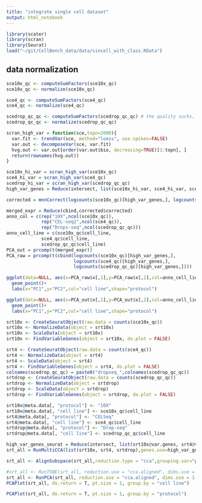 ```yaml
---
title: "integrate single cell dataset"
output: html_notebook
---
```


```r
library(scater)
library(scran)
library(Seurat)
load("~/git/CellBench_data/data/sincell_with_class.RData")
```



## data normalization

```r
sce10x_qc <- computeSumFactors(sce10x_qc)
sce10x_qc <- normalize(sce10x_qc)

sce4_qc <- computeSumFactors(sce4_qc)
sce4_qc <- normalize(sce4_qc)

scedrop_qc_qc <- computeSumFactors(scedrop_qc_qc) # the quality sucks, we do double QC to remove low quality cells `qc_qc`
scedrop_qc_qc <- normalize(scedrop_qc_qc)
```


```r
scran_high_var = function(sce,topn=2000){
  var.fit <- trendVar(sce, method="loess", use.spikes=FALSE)
  var.out <- decomposeVar(sce, var.fit)
  hvg.out <- var.out[order(var.out$bio, decreasing=TRUE)[1:topn], ]
  return(rownames(hvg.out))
}

sce10x_hi_var = scran_high_var(sce10x_qc)
sce4_hi_var = scran_high_var(sce4_qc)
scedrop_hi_var = scran_high_var(scedrop_qc_qc)
high_var_genes = Reduce(intersect, list(sce10x_hi_var, sce4_hi_var, scedrop_hi_var))
```


```r
corrected = mnnCorrect(logcounts(sce10x_qc)[high_var_genes,], logcounts(sce4_qc)[high_var_genes,], logcounts(scedrop_qc_qc)[high_var_genes,])
```


```r
merged_expr = Reduce(cbind,corrected$corrected)
anno_col = c(rep("10X",ncol(sce10x_qc)),
             rep("CEL-seq2",ncol(sce4_qc)),
             rep("Drops-seq",ncol(scedrop_qc_qc)))
anno_cell_line = c(sce10x_qc$cell_line,
             sce4_qc$cell_line,
             scedrop_qc_qc$cell_line)
PCA_out = prcomp(t(merged_expr))
PCA_raw = prcomp(t(cbind(logcounts(sce10x_qc)[high_var_genes,], 
                         logcounts(sce4_qc)[high_var_genes,],
                         logcounts(scedrop_qc_qc)[high_var_genes,])))
```

```r
ggplot(data=NULL, aes(x=PCA_raw$x[,1],y=PCA_raw$x[,2],col=anno_cell_line,shape=anno_col))+
  geom_point()+
  labs(x="PC1",y="PC2",col="cell line",shape="protocol")
```



```r
ggplot(data=NULL, aes(x=PCA_out$x[,1],y=PCA_out$x[,2],col=anno_cell_line,shape=anno_col))+
  geom_point()+
  labs(x="PC1",y="PC2",col="cell line",shape="protocol")
```


```r
srt10x <- CreateSeuratObject(raw.data = counts(sce10x_qc))
srt10x <- NormalizeData(object = srt10x)
srt10x <- ScaleData(object = srt10x)
srt10x <- FindVariableGenes(object = srt10x, do.plot = FALSE)

srt4 <- CreateSeuratObject(raw.data = counts(sce4_qc))
srt4 <- NormalizeData(object = srt4)
srt4 <- ScaleData(object = srt4)
srt4 <- FindVariableGenes(object = srt4, do.plot = FALSE)
colnames(scedrop_qc_qc) = paste0("dropseq_",colnames(scedrop_qc_qc))
srtdrop <- CreateSeuratObject(raw.data = counts(scedrop_qc_qc))
srtdrop <- NormalizeData(object = srtdrop)
srtdrop <- ScaleData(object = srtdrop)
srtdrop <- FindVariableGenes(object = srtdrop, do.plot = FALSE)

srt10x@meta.data[, "protocol"] <- "10X"
srt10x@meta.data[, "cell line"] <- sce10x_qc$cell_line
srt4@meta.data[, "protocol"] <- "CELSeq"
srt4@meta.data[, "cell line"] <- sce4_qc$cell_line
srtdrop@meta.data[, "protocol"] <- "Drop-seq"
srtdrop@meta.data[, "cell line"] <- scedrop_qc_qc$cell_line
```


```r
high_var_genes_seurat = Reduce(intersect, list(srt10x@var.genes, srt4@var.genes, srtdrop@var.genes))
srt_all = RunMultiCCA(list(srt10x, srt4, srtdrop),genes.use=high_var_genes_seurat,num.ccs = 5)
```

```r
srt_all <- AlignSubspace(srt_all,reduction.type = "cca",grouping.var="protocol",dims.align = 1:5,verbose = FALSE)
```

```r
#srt_all <- RunTSNE(srt_all, reduction.use = "cca.aligned", dims.use = 1:5)
srt_all <- RunPCA(srt_all, reduction.use = "cca.aligned", dims.use = 1:5)
PCAPlot(srt_all, do.return = T, pt.size = 1, group.by = "cell line")
```

```r
PCAPlot(srt_all, do.return = T, pt.size = 1, group.by = "protocol")
```

